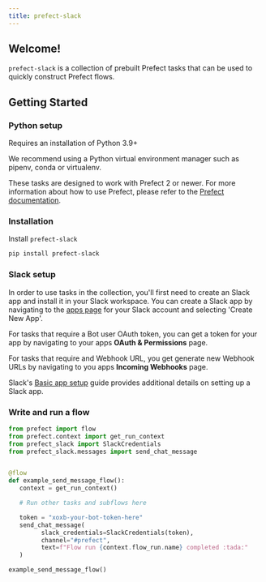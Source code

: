 ```yaml
---
title: prefect-slack
---
```


## Welcome!

`prefect-slack` is a collection of prebuilt Prefect tasks that can be used to quickly construct Prefect flows.

## Getting Started

### Python setup

Requires an installation of Python 3.9+

We recommend using a Python virtual environment manager such as pipenv, conda or virtualenv.

These tasks are designed to work with Prefect 2 or newer. For more information about how to use Prefect, please refer to the [Prefect documentation](https://docs.prefect.io/).

### Installation

Install `prefect-slack`

```bash
pip install prefect-slack
```

### Slack setup

In order to use tasks in the collection, you'll first need to create an Slack app and install it in your Slack workspace. You can create a Slack app by navigating to the [apps page](https://api.slack.com/apps) for your Slack account and selecting 'Create New App'.

For tasks that require a Bot user OAuth token, you can get a token for your app by navigating to your apps __OAuth & Permissions__ page.

For tasks that require and Webhook URL, you get generate new Webhook URLs by navigating to you apps __Incoming Webhooks__ page.

Slack's [Basic app setup](https://api.slack.com/authentication/basics) guide provides additional details on setting up a Slack app.

### Write and run a flow

```python
from prefect import flow
from prefect.context import get_run_context
from prefect_slack import SlackCredentials
from prefect_slack.messages import send_chat_message


@flow
def example_send_message_flow():
   context = get_run_context()

   # Run other tasks and subflows here

   token = "xoxb-your-bot-token-here"
   send_chat_message(
         slack_credentials=SlackCredentials(token),
         channel="#prefect",
         text=f"Flow run {context.flow_run.name} completed :tada:"
   )

example_send_message_flow()
```
